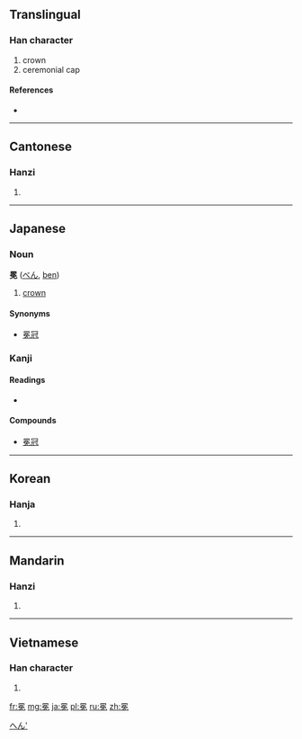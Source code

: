 ==Translingual==

===Han character===
{{Han char|rn=13|rad=冂|as=09|sn=11|four=6041<sub>6</sub>|canj=日弓日山 (ANAU), X日弓日山 (XANAU)}}

# crown
# ceremonial cap

====References====
* {{Han ref|kx=0129.300|dkj=01545|hdz=21514.060|uh=5195|ud=20885|bh=B0C3|bd=45251}}

----

==Cantonese==

===Hanzi===
{{yue-hanzi|jyut=|y=min5}}

# {{defn|lang=yue|sort=冂09}}

----

==Japanese==

===Noun===
'''冕''' ([[べん]], [[ben]])

# [[crown]]

====Synonyms====
* [[冕冠]]

===Kanji===
{{ja-kanji|grade=|rs=冂09}}

====Readings====
* {{ja-readings|on=[[べん]] ([[ben]]), [[めん]] ([[men]])|kun=[[かんむり]] ([[kammuri]])}}

====Compounds====
* [[冕冠]]

[[Category:Japanese nouns|へん']]

----

==Korean==

===Hanja===
{{ko-hanja|hangeul=면|rv=myeon|mr=myŏn}}

# {{defn|lang=ko|sort=冂09}}

----

==Mandarin==

===Hanzi===
{{cmn-hanzi|pin=[[miǎn]] ([[mian3]])|wg=mien<sup>3</sup>}}

# {{defn|lang=cmn|sort=冂09}}

----

==Vietnamese==

===Han character===
{{vi-hantu|[[miện]], [[mịn]]|rs=冂09}}

# {{defn|lang=vi|sort=冂09}}

[[fr:冕]]
[[mg:冕]]
[[ja:冕]]
[[pl:冕]]
[[ru:冕]]
[[zh:冕]]